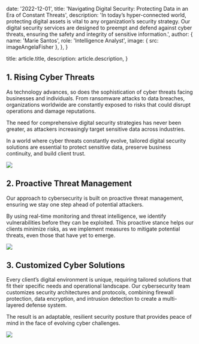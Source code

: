 
  date: '2022-12-01',
  title: 'Navigating Digital Security: Protecting Data in an Era of Constant Threats',
  description:
    'In today’s hyper-connected world, protecting digital assets is vital to any organization’s security strategy. Our digital security services are designed to preempt and defend against cyber threats, ensuring the safety and integrity of sensitive information.',
  author: {
    name: 'Marie Santos',
    role: 'Intelligence Analyst',
    image: { src: imageAngelaFisher },
  },
}

  title: article.title,
  description: article.description,
}

## 1. Rising Cyber Threats

As technology advances, so does the sophistication of cyber threats facing businesses and individuals. From ransomware attacks to data breaches, organizations worldwide are constantly exposed to risks that could disrupt operations and damage reputations.

The need for comprehensive digital security strategies has never been greater, as attackers increasingly target sensitive data across industries.

<TopTip>
In a world where cyber threats constantly evolve, tailored digital security solutions are essential to protect sensitive data, preserve business continuity, and build client trust.
</TopTip>

![](./computer.jpg)

## 2. Proactive Threat Management

Our approach to cybersecurity is built on proactive threat management, ensuring we stay one step ahead of potential attackers.

By using real-time monitoring and threat intelligence, we identify vulnerabilities before they can be exploited. This proactive stance helps our clients minimize risks, as we implement measures to mitigate potential threats, even those that have yet to emerge.

![](./security.jpg)

## 3. Customized Cyber Solutions

Every client’s digital environment is unique, requiring tailored solutions that fit their specific needs and operational landscape. Our cybersecurity team customizes security architectures and protocols, combining firewall protection, data encryption, and intrusion detection to create a multi-layered defense system.

The result is an adaptable, resilient security posture that provides peace of mind in the face of evolving cyber challenges.

![](./camera.jpg)

